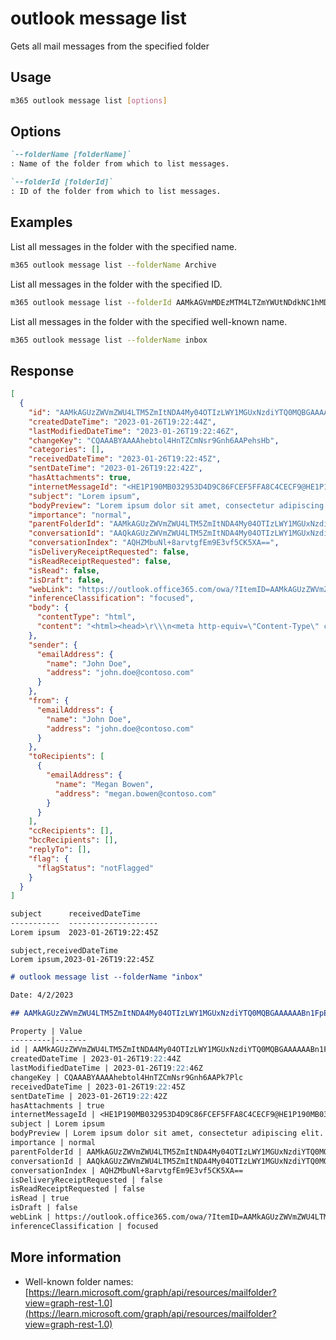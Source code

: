 
# outlook message list

Gets all mail messages from the specified folder

## Usage

```sh
m365 outlook message list [options]
```

## Options

```md definition-list
`--folderName [folderName]`
: Name of the folder from which to list messages.

`--folderId [folderId]`
: ID of the folder from which to list messages.
```

<Global />

## Examples

List all messages in the folder with the specified name.

```sh
m365 outlook message list --folderName Archive
```

List all messages in the folder with the specified ID.

```sh
m365 outlook message list --folderId AAMkAGVmMDEzMTM4LTZmYWUtNDdkNC1hMDZiLTU1OGY5OTZhYmY4OAAuAAAAAAAiQ8W967B7TKBjgx9rVEURAQAiIsqMbYjsT5e-T7KzowPTAAAAAAFNAAA=
```

List all messages in the folder with the specified well-known name.

```sh
m365 outlook message list --folderName inbox
```

## Response

<Tabs>
  <TabItem value="JSON">

  ```json
  [
    {
      "id": "AAMkAGUzZWVmZWU4LTM5ZmItNDA4My04OTIzLWY1MGUxNzdiYTQ0MQBGAAAAAABn1FpEFqPeR7YAnkzP_VgXBwAhebtol4HnTZCmNsr9Gnh6AAAAAAEMAAAhebtol4HnTZCmNsr9Gnh6AAPfHbtVAAA=",
      "createdDateTime": "2023-01-26T19:22:44Z",
      "lastModifiedDateTime": "2023-01-26T19:22:46Z",
      "changeKey": "CQAAABYAAAAhebtol4HnTZCmNsr9Gnh6AAPehsHb",
      "categories": [],
      "receivedDateTime": "2023-01-26T19:22:45Z",
      "sentDateTime": "2023-01-26T19:22:42Z",
      "hasAttachments": true,
      "internetMessageId": "<HE1P190MB032953D4D9C86FCEF5FFA8C4CECF9@HE1P190MB0329.EURP190.PROD.OUTLOOK.COM>",
      "subject": "Lorem ipsum",
      "bodyPreview": "Lorem ipsum dolor sit amet, consectetur adipiscing elit. Duis vel diam gravida, auctor mauris nec, posuere tellus. Vivamus placerat, nunc ac cursus feugiat, arcu tellus mattis nisl, id cursus nisl lectus eu lacus. Praesent malesuada ut orci vitae viverra.",
      "importance": "normal",
      "parentFolderId": "AAMkAGUzZWVmZWU4LTM5ZmItNDA4My04OTIzLWY1MGUxNzdiYTQ0MQAuAAAAAABn1FpEFqPeR7YAnkzP_VgXAQAhebtol4HnTZCmNsr9Gnh6AAAAAAEMAAA=",
      "conversationId": "AAQkAGUzZWVmZWU4LTM5ZmItNDA4My04OTIzLWY1MGUxNzdiYTQ0MQAQAJfvGq77YHxJvRN73_QiuVw=",
      "conversationIndex": "AQHZMbuNl+8arvtgfEm9E3vf5CK5XA==",
      "isDeliveryReceiptRequested": false,
      "isReadReceiptRequested": false,
      "isRead": false,
      "isDraft": false,
      "webLink": "https://outlook.office365.com/owa/?ItemID=AAMkAGUzZWVmZWU4LTM5ZmItNDA4My04OTIzLWY1MGUxNzdiYTQ0MQBGAAAAAABn1FpEFqPeR7YAnkzP%2BVgXBwAhebtol4HnTZCmNsr9Gnh6AAAAAAEMAAAhebtol4HnTZCmNsr9Gnh6AAPfHbtVAAA%3D&exvsurl=1&viewmodel=ReadMessageItem",
      "inferenceClassification": "focused",
      "body": {
        "contentType": "html",
        "content": "<html><head>\r\\\n<meta http-equiv=\"Content-Type\" content=\"text/html; charset=utf-8\"><style type=\"text/css\" style=\"display:none\">\r\\\n<!--\r\\\np\r\\\n\t{margin-top:0;\r\\\n\tmargin-bottom:0}\r\\\n-->\r\\\n</style></head><body dir=\"ltr\"><div class=\"elementToProof ContentPasted0\" style=\"font-family:Calibri,Arial,Helvetica,sans-serif; font-size:12pt; color:rgb(0,0,0); background-color:rgb(255,255,255)\">Lorem ipsum dolor sit amet, consectetur adipiscing elit. Duis vel diam gravida, auctor mauris nec, posuere tellus. Vivamus placerat, nunc ac cursus feugiat, arcu tellus mattis nisl, id cursus nisl lectus eu lacus. Praesent malesuada ut orci vitae viverra. Suspendisse cursus turpis vel urna volutpat congue. Etiam auctor nec nulla sed suscipit. Vestibulum rhoncus quis mi ac faucibus. Curabitur eget eleifend felis. Vestibulum ut dolor non elit molestie ornare. <br></div></body></html>"
      },
      "sender": {
        "emailAddress": {
          "name": "John Doe",
          "address": "john.doe@contoso.com"
        }
      },
      "from": {
        "emailAddress": {
          "name": "John Doe",
          "address": "john.doe@contoso.com"
        }
      },
      "toRecipients": [
        {
          "emailAddress": {
            "name": "Megan Bowen",
            "address": "megan.bowen@contoso.com"
          }
        }
      ],
      "ccRecipients": [],
      "bccRecipients": [],
      "replyTo": [],
      "flag": {
        "flagStatus": "notFlagged"
      }
    }
  ]
  ```

  </TabItem>
  <TabItem value="Text">

  ```txt
  subject      receivedDateTime    
  -----------  --------------------
  Lorem ipsum  2023-01-26T19:22:45Z
  ```

  </TabItem>
  <TabItem value="CSV">

  ```csv
  subject,receivedDateTime
  Lorem ipsum,2023-01-26T19:22:45Z
  ```

  </TabItem>
  <TabItem value="Markdown">

  ```md
  # outlook message list --folderName "inbox"

  Date: 4/2/2023

  ## AAMkAGUzZWVmZWU4LTM5ZmItNDA4My04OTIzLWY1MGUxNzdiYTQ0MQBGAAAAAABn1FpEFqPeR7YAnkzP_VgXBwAhebtol4HnTZCmNsr9Gnh6AAAAAAEMAAAhebtol4HnTZCmNsr9Gnh6AAPfHbtVAAA=

  Property | Value
  ---------|-------
  id | AAMkAGUzZWVmZWU4LTM5ZmItNDA4My04OTIzLWY1MGUxNzdiYTQ0MQBGAAAAAABn1FpEFqPeR7YAnkzP_VgXBwAhebtol4HnTZCmNsr9Gnh6AAAAAAEMAAAhebtol4HnTZCmNsr9Gnh6AAPfHbtVAAA=
  createdDateTime | 2023-01-26T19:22:44Z
  lastModifiedDateTime | 2023-01-26T19:22:46Z
  changeKey | CQAAABYAAAAhebtol4HnTZCmNsr9Gnh6AAPk7Plc
  receivedDateTime | 2023-01-26T19:22:45Z
  sentDateTime | 2023-01-26T19:22:42Z
  hasAttachments | true
  internetMessageId | <HE1P190MB032953D4D9C86FCEF5FFA8C4CECF9@HE1P190MB0329.EURP190.PROD.OUTLOOK.COM>
  subject | Lorem ipsum
  bodyPreview | Lorem ipsum dolor sit amet, consectetur adipiscing elit. Duis vel diam gravida, auctor mauris nec, posuere tellus. Vivamus placerat, nunc ac cursus feugiat, arcu tellus mattis nisl, id cursus nisl lectus eu lacus. Praesent malesuada ut orci vitae viverra.
  importance | normal
  parentFolderId | AAMkAGUzZWVmZWU4LTM5ZmItNDA4My04OTIzLWY1MGUxNzdiYTQ0MQAuAAAAAABn1FpEFqPeR7YAnkzP\_VgXAQAhebtol4HnTZCmNsr9Gnh6AAAAAAEMAAA=
  conversationId | AAQkAGUzZWVmZWU4LTM5ZmItNDA4My04OTIzLWY1MGUxNzdiYTQ0MQAQAJfvGq77YHxJvRN73\_QiuVw=
  conversationIndex | AQHZMbuNl+8arvtgfEm9E3vf5CK5XA==
  isDeliveryReceiptRequested | false
  isReadReceiptRequested | false
  isRead | true
  isDraft | false
  webLink | https://outlook.office365.com/owa/?ItemID=AAMkAGUzZWVmZWU4LTM5ZmItNDA4My04OTIzLWY1MGUxNzdiYTQ0MQBGAAAAAABn1FpEFqPeR7YAnkzP%2BVgXBwAhebtol4HnTZCmNsr9Gnh6AAAAAAEMAAAhebtol4HnTZCmNsr9Gnh6AAPfHbtVAAA%3D&exvsurl=1&viewmodel=ReadMessageItem
  inferenceClassification | focused
  ```

  </TabItem>
</Tabs>

## More information

- Well-known folder names: [https://learn.microsoft.com/graph/api/resources/mailfolder?view=graph-rest-1.0](https://learn.microsoft.com/graph/api/resources/mailfolder?view=graph-rest-1.0)

